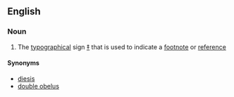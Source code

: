 ==English==

===Noun===
{{en-noun|sg=[[double]] [[dagger]]}}

# The [[typographical]] sign [[‡]] that is used to indicate a [[footnote]] or [[reference]]

====Synonyms====
*[[diesis]]
* [[double obelus]]